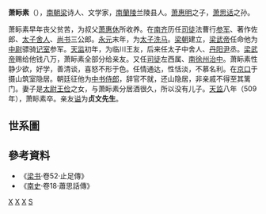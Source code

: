 '''萧眎素'''（{{bd|5世紀||509年|catIdx=X}}），[[南朝梁|南朝梁]]诗人、文学家，[[南蘭陵郡|南蘭陵]]兰陵县人。[[萧惠明|萧惠明]]之子，[[萧思话|萧思话]]之孙。

萧眎素早年丧父贫苦，为叔父[[萧惠休|萧惠休]]所收养。在[[南齐|南齐]]历任[[司徒|司徒]]法曹行[[参军|参军]]、著作佐郎、[[太子舍人|太子舍人]]、[[尚书|尚书]]三公郎。[[永元_(南齐)|永元]]末年，为[[太子洗马|太子洗马]]。[[梁朝|梁朝]]建立，[[梁武帝|梁武帝]]任命他为[[中尉|中尉]]骠骑[[记室|记室]]参军。[[天监|天监]]初年，为临川王友，后来任太子中舍人、[[丹阳尹|丹阳尹]]丞。[[梁武帝|梁武帝]]赐给他钱八万，萧眎素全部分给亲友。又任[[司徒|司徒]]左西属、[[南徐州|南徐州]][[治中|治中]]。萧眎素性静少欲，好学，善清谈，喜怒不形于色。任情通达，性恬淡，不慕名利。在[[京口|京口]]于摄山筑室隐居。朝廷征他为[[中书侍郎|中书侍郎]]，辞官不就，还山隐居，非亲戚不得至其篱门。妻子是[[太尉|太尉]][[王俭|王俭]]之女，与萧眎素分居酒很久，所以没有儿子。[[天监|天监]]八年（509年），萧眎素卒。亲友[[谥|谥]]为'''贞文先生'''。

==世系圖==
<center>{{chart/start}}
{{chart| | | | | | | | | | | | | Li |Li=侍御史<br>[[萧亮_(东晋)|萧亮]]}}
{{chart| | | | | | | | | | | | | |!}}
{{chart| | | | | | | | | | | | | Zh |Zh=封阳县侯<br>[[萧卓|萧卓]]}}
{{chart| | | | | | | | | |,|-|-|-|(}}
{{chart| | | | | | | | | Ws | | Yz |Ws=孝懿皇后<br>[[萧文寿|萧文寿]]|Yz=封阳县侯<br>[[萧源之|萧源之]]}}
{{chart| | | | | | | | | | | | | |)|-|-|-|.}}
{{chart| | | | | | | | | | | | | Sh | | Sd |Sh=封阳穆侯<br>[[萧思话|萧思话]]|Sd=[[萧思度|萧思度]]}}
{{chart| |,|-|-|-|v|-|-|-|v|-|-|-|+|-|-|-|v|-|-|-|v|-|-|-|.}}
{{chart| Hk | | Hm | | Hj | | Hx | | Hl | | Hq | | Xf |Hk=封阳县侯<br>[[萧惠开|萧惠开]]|Hm=吳興太守<br>[[萧惠明|萧惠明]]|Hj=金紫光祿大夫<br>[[萧惠基|萧惠基]]|Hx=金紫光祿大夫<br>[[萧惠休|萧惠休]]|Hl=征虜長史<br>[[萧惠朗|萧惠朗]]|Hq=[[萧惠蒨|萧惠蒨]]|Xf=[[刘休范|刘休范]]妻}}
{{chart| |!| | | |!| | | |!| | | | | | | | | | | |!}}
{{chart| Ru | | Ss | | Qi | | | | | | | | | | Ji |Ru=封阳县侯<br>[[萧叡|-{萧叡}-]]|Ss=中書侍郎<br>萧眎素|Qi=臨海郡太守<br>[[萧洽|萧洽]]|Ji=左民尚書<br>[[萧介|萧介]]}}
{{chart| | | | | | | | | | | | | | | | | |,|-|-|-|+|-|-|-|.}}
{{chart| | | | | | | | | | | | | | | | | Yu | | Yi | | To |Yu=黃門侍郎<br>[[萧允|萧允]]|Yi=封阳县侯<br>[[萧引|萧引]]|To=[[萧肜|萧肜]]}}
{{chart| | | | | | | | | | | | | | | | | | | | | |!| | | |!}}
{{chart| | | | | | | | | | | | | | | | | | | | | Dy | | Ly |Dy=武陽縣侯<br>[[萧德言|萧德言]]|Ly=[[萧立言|萧立言]]}}
{{chart| | | | | | | | | | | | | | | | | | | | | |!| | | |!}}
{{chart| | | | | | | | | | | | | | | | | | | | | Sh | |Jj |Sh=朝散大夫<br>[[萧沈|萧沈]]|Jj=[[陈敬俭|陈敬俭]]妻}}
{{chart| | | | | | | | | | | | | | | | | | | | | |!}}
{{chart| | | | | | | | | | | | | | | | | | | | | Aj |Aj=徐州刺史<br>[[萧安节|萧安节]]}}
{{chart| | | | | | | | | | | | | | | | | |,|-|-|-|+|-|-|-|v|-|-|-|.| }}
{{chart| | | | | | | | | | | | | | | | | Zz | | Yj | | Gw | | Dt |Zz=中書令<br>[[萧至忠|萧至忠]]|Yj=諫議大夫<br>[[萧元嘉|萧元嘉]]|Gw=工部員外郎<br>[[萧广微|萧广微]]|Dt=[[萧大通|萧大通]]}}
{{chart| | | | | | | | | | | | | |,|-|-|-|+|-|-|-|.}}
{{chart| | | | | | | | | | | | | He | | Ka | | Su |He=[[萧衡|萧衡]]|Ka=[[萧衎|萧衎]]|Su=[[萧随|萧随]]}}
{{chart/end}}</center>

== 參考資料 ==
*《[[梁书|梁书]]·卷52·止足傳》
*《[[南史|南史]]·卷18·蕭思話傳》

[[Category:南齐官员|X]]
[[Category:南梁官员|X]]
[[Category:谥贞文|X]]
[[Category:蘭陵蕭氏|S]]